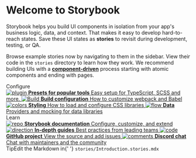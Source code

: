 
<Meta title="Example/Introduction" />

<style>
   {`
    .subheading {
      --mediumdark: '#999999';
      font-weight: 900;
      font-size: 13px;
      color: #999;
      letter-spacing: 6px;
      line-height: 24px;
      text-transform: uppercase;
      margin-bottom: 12px;
      margin-top: 40px;
    }

    .link-list {
      display: grid;
      grid-template-columns: 1fr;
      grid-template-rows: 1fr 1fr;
      row-gap: 10px;
    }

    @media (min-width: 620px) {
      .link-list {
        row-gap: 20px;
        column-gap: 20px;
        grid-template-columns: 1fr 1fr;
      }
    }

    @media all and (-ms-high-contrast:none) {
    .link-list {
        display: -ms-grid;
        -ms-grid-columns: 1fr 1fr;
        -ms-grid-rows: 1fr 1fr;
      }
    }

    .link-item {
      display: block;
      padding: 20px 30px 20px 15px;
      border: 1px solid #00000010;
      border-radius: 5px;
      transition: background 150ms ease-out, border 150ms ease-out, transform 150ms ease-out;
      color: #333333;
      display: flex;
      align-items: flex-start;
    }

    .link-item:hover {
      border-color: #1EA7FD50;
      transform: translate3d(0, -3px, 0);
      box-shadow: rgba(0, 0, 0, 0.08) 0 3px 10px 0;
    }

    .link-item:active {
      border-color: #1EA7FD;
      transform: translate3d(0, 0, 0);
    }

    .link-item strong {
      font-weight: 700;
      display: block;
      margin-bottom: 2px;
    }

    .link-item img {
      height: 40px;
      width: 40px;
      margin-right: 15px;
      flex: none;
    }

    .link-item span {
      font-size: 14px;
      line-height: 20px;
    }

    .tip {
      display: inline-block;
      border-radius: 1em;
      font-size: 11px;
      line-height: 12px;
      font-weight: 700;
      background: #E7FDD8;
      color: #66BF3C;
      padding: 4px 12px;
      margin-right: 10px;
      vertical-align: top;
    }

    .tip-wrapper {
      font-size: 13px;
      line-height: 20px;
      margin-top: 40px;
      margin-bottom: 40px;
    }

    .tip-wrapper code {
      font-size: 12px;
      display: inline-block;
    }
  `}
</style>

# Welcome to Storybook

Storybook helps you build UI components in isolation from your app's business logic, data, and context.
That makes it easy to develop hard-to-reach states. Save these UI states as **stories** to revisit during development, testing, or QA.

Browse example stories now by navigating to them in the sidebar.
View their code in the `stories` directory to learn how they work.
We recommend building UIs with a [**component-driven**](https://componentdriven.org) process starting with atomic components and ending with pages.

<div className="subheading">Configure</div>

<div className="link-list">
   <a
      className="link-item"
      href="https://storybook.js.org/docs/react/addons/addon-types"
      target="_blank"
   >
      <img src={Plugin} alt="plugin" />
      <span>
         <strong>Presets for popular tools</strong>
         Easy setup for TypeScript, SCSS and more.
      </span>
   </a>
   <a
      className="link-item"
      href="https://storybook.js.org/docs/react/configure/webpack"
      target="_blank"
   >
      <img src={StackAlt} alt="Build" />
      <span>
         <strong>Build configuration</strong>
         How to customize webpack and Babel
      </span>
   </a>
   <a
      className="link-item"
      href="https://storybook.js.org/docs/react/configure/styling-and-css"
      target="_blank"
   >
      <img src={Colors} alt="colors" />
      <span>
         <strong>Styling</strong>
         How to load and configure CSS libraries
      </span>
   </a>
   <a
      className="link-item"
      href="https://storybook.js.org/docs/react/get-started/setup#configure-storybook-for-your-stack"
      target="_blank"
   >
      <img src={Flow} alt="flow" />
      <span>
         <strong>Data</strong>
         Providers and mocking for data libraries
      </span>
   </a>
</div>

<div className="subheading">Learn</div>

<div className="link-list">
   <a
      className="link-item"
      href="https://storybook.js.org/docs"
      target="_blank"
   >
      <img src={Repo} alt="repo" />
      <span>
         <strong>Storybook documentation</strong>
         Configure, customize, and extend
      </span>
   </a>
   <a
      className="link-item"
      href="https://storybook.js.org/tutorials/"
      target="_blank"
   >
      <img src={Direction} alt="direction" />
      <span>
         <strong>In-depth guides</strong>
         Best practices from leading teams
      </span>
   </a>
   <a
      className="link-item"
      href="https://github.com/storybookjs/storybook"
      target="_blank"
   >
      <img src={Code} alt="code" />
      <span>
         <strong>GitHub project</strong>
         View the source and add issues
      </span>
   </a>
   <a className="link-item" href="https://discord.gg/storybook" target="_blank">
      <img src={Comments} alt="comments" />
      <span>
         <strong>Discord chat</strong>
         Chat with maintainers and the community
      </span>
   </a>
</div>

<div className="tip-wrapper">
   <span className="tip">Tip</span>Edit the Markdown in{' '}
   <code>stories/Introduction.stories.mdx</code>
</div>
